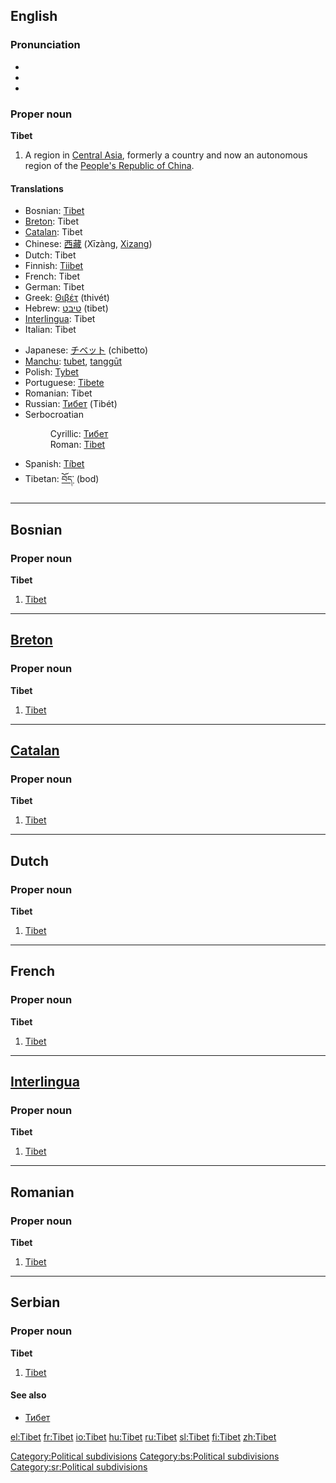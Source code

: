 ==English==

===Pronunciation===
*{{AHD|tĭ-bĕt', tə-bĕt'}}
*{{IPA|/tɪˈbet/, /təˈbet/}}
*{{SAMPA|/tI"bet/, /t@"bet/}}

===Proper noun===
'''Tibet'''

# A region in [[Central Asia]], formerly a country and now an autonomous region of the [[People's Republic of China]].

====Translations====
{{top}}
*Bosnian: [[Tibet#Bosnian|Tibet]] {{m}}
*[[Breton]]: Tibet
*[[Catalan]]: Tibet {{m}}
*Chinese: [[西藏]] (Xīzàng, [[Xizang]])
*Dutch: Tibet {{n}}
*Finnish: [[Tiibet]]
*French: Tibet {{m}}
*German: Tibet {{n}}
*Greek: [[Θιβέτ]] (thivét) {{n}}
*Hebrew: [[טיבט]] (tibet)
*[[Interlingua]]: Tibet
*Italian: Tibet {{m}}
{{mid}}
*Japanese: [[チベット]] (chibetto)
*[[Manchu]]: [[tubet]], [[tanggūt]]
*Polish: [[Tybet]] {{m}}
*Portuguese: [[Tibete]] {{m}}
*Romanian: Tibet {{n}}
*Russian: [[Тибет]] (Tibét) {{m}}
*Serbocroatian
*:Cyrillic: [[Тибет#Serbian|Тибет]] {{m}}
*:Roman: [[Tibet#Serbian|Tibet]] {{m}}
*Spanish: [[Tíbet]] {{m}}
*Tibetan: [[བོད་]] (bod)
{{bottom}}

[[Category:Political subdivisions]]

----

==Bosnian==

===Proper noun===
'''Tibet''' {{m}}

# [[Tibet#English|Tibet]]

[[Category:bs:Political subdivisions]]

----

==[[Breton]]==

===Proper noun===
'''Tibet'''

# [[Tibet#English|Tibet]]

----

==[[Catalan]]==

===Proper noun===
'''Tibet''' {{m}}

# [[Tibet#English|Tibet]]

----

==Dutch==

===Proper noun===
'''Tibet''' {{n}}

# [[Tibet#English|Tibet]]

----

==French==

===Proper noun===
'''Tibet''' {{m}}

# [[Tibet#English|Tibet]]

----

==[[Interlingua]]==

===Proper noun===
'''Tibet'''

# [[Tibet#English|Tibet]]

----

==Romanian==

===Proper noun===
'''Tibet''' {{n}}

# [[Tibet#English|Tibet]]

----

==Serbian==

===Proper noun===
'''Tibet''' {{m}}

# [[Tibet#English|Tibet]]

====See also====
*[[Тибет#Serbian|Тибет]]

[[Category:sr:Political subdivisions]]

[[el:Tibet]]
[[fr:Tibet]]
[[io:Tibet]]
[[hu:Tibet]]
[[ru:Tibet]]
[[sl:Tibet]]
[[fi:Tibet]]
[[zh:Tibet]]